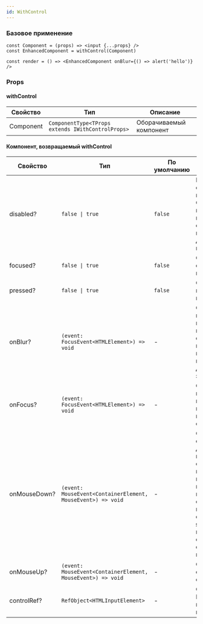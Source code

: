 ```yaml
---
id: WithControl
---
```


### Базовое применение

```tsx
const Component = (props) => <input {...props} />
const EnhancedComponent = withControl(Component)

const render = () => <EnhancedComponent onBlur={() => alert('hello')} />
```

### Props

#### withControl

<!-- props:start -->
| Свойство        | Тип                                                                                                                                                                                                                                                               |  Описание                                                                                                                                 |
| --------------- | ----------------------------------------------------------------------------------------------------------------------------------------------------------------------------------------------------------------------------------------------------------------- |  ---------------------------------------------------------------------------------------------------------------------------------------- |
| Component        | `ComponentType<TProps extends IWithControlProps>`                                                                                                                                                                                                                                                      | Оборачиваемый компонент                                                                              |
<!-- props:end -->

#### Компонент, возвращаемый withControl


<!-- props:start -->
| Свойство        | Тип                                                                                                                                                                                                                                                               |  По умолчанию | Описание                                                                                                                                 |
| --------------- | ----------------------------------------------------------------------------------------------------------------------------------------------------------------------------------------------------------------------------------------------------------------- |  ------------ | ---------------------------------------------------------------------------------------------------------------------------------------- |
| disabled?        | `false \| true`                                                                                                                                                                                                                                                      | `false` | Неактивное состояние компонента. Состояние, при котором меню отображается, но недоступно для действий пользователя                                                                               |
| focused?        | `false \| true`                                                                                                                                                                                                                                                      | `false` | Состояние фокуса на компоненте |
| pressed?        | `false \| true`                                                                                                                                                                                                                                                      | `false` | Состояние нажатия на компоненте                                                 |
| onBlur?        | `(event: FocusEvent<HTMLElement>) => void`                                                                                                                                                                                                                                                      | - | Событие, которое вызывается при потере фокуса компонентом, например при клике на другом месте экрана                                                                               |
| onFocus?        | `(event: FocusEvent<HTMLElement>) => void`                                                                                                                                                                                                                                                      | - | Событие, которое возникает при получении компонентом фокуса                                                                              |
| onMouseDown?        | `(event: MouseEvent<ContainerElement, MouseEvent>) => void`                                                                                                                                                                                                                                                      | - | Событие по своему действию похоже на onClick и возникает в момент нажатия кнопки мыши; onClick в каком-то смысле является комбинацией событий onMouseDown и onMouseUp         |
| onMouseUp?        | `(event: MouseEvent<ContainerElement, MouseEvent>) => void`                                                                                                                                                                                                                                                      | - | Обработчик события onMouseUp                      |
| controlRef?        | `RefObject<HTMLInputElement>`                                                                                                                                                                                                                                                      | - | Ссылка на DOM-элемент нативного контрола                                                                                |
<!-- props:end -->
